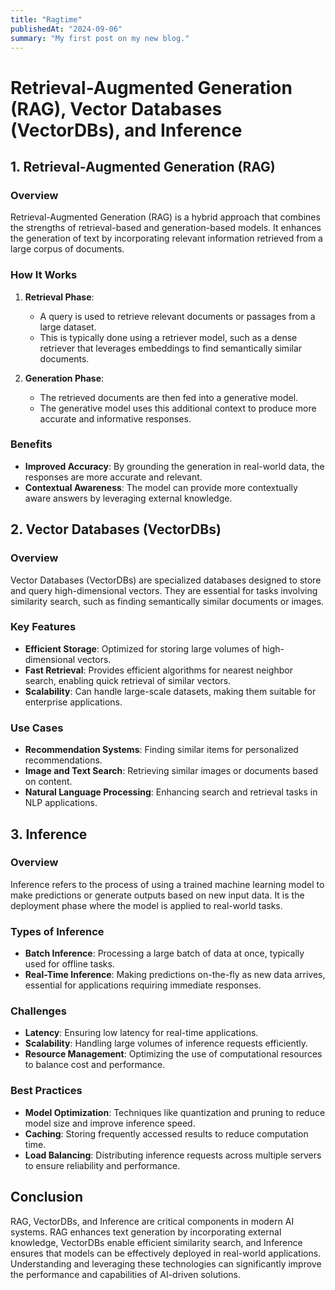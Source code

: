 ```yaml
---
title: "Ragtime"
publishedAt: "2024-09-06"
summary: "My first post on my new blog."
---
```


# Retrieval-Augmented Generation (RAG), Vector Databases (VectorDBs), and Inference

## 1. Retrieval-Augmented Generation (RAG)

### Overview
Retrieval-Augmented Generation (RAG) is a hybrid approach that combines the strengths of retrieval-based and generation-based models. It enhances the generation of text by incorporating relevant information retrieved from a large corpus of documents.

### How It Works
1. **Retrieval Phase**: 
   - A query is used to retrieve relevant documents or passages from a large dataset.
   - This is typically done using a retriever model, such as a dense retriever that leverages embeddings to find semantically similar documents.

2. **Generation Phase**:
   - The retrieved documents are then fed into a generative model.
   - The generative model uses this additional context to produce more accurate and informative responses.

### Benefits
- **Improved Accuracy**: By grounding the generation in real-world data, the responses are more accurate and relevant.
- **Contextual Awareness**: The model can provide more contextually aware answers by leveraging external knowledge.

## 2. Vector Databases (VectorDBs)

### Overview
Vector Databases (VectorDBs) are specialized databases designed to store and query high-dimensional vectors. They are essential for tasks involving similarity search, such as finding semantically similar documents or images.

### Key Features
- **Efficient Storage**: Optimized for storing large volumes of high-dimensional vectors.
- **Fast Retrieval**: Provides efficient algorithms for nearest neighbor search, enabling quick retrieval of similar vectors.
- **Scalability**: Can handle large-scale datasets, making them suitable for enterprise applications.

### Use Cases
- **Recommendation Systems**: Finding similar items for personalized recommendations.
- **Image and Text Search**: Retrieving similar images or documents based on content.
- **Natural Language Processing**: Enhancing search and retrieval tasks in NLP applications.

## 3. Inference

### Overview
Inference refers to the process of using a trained machine learning model to make predictions or generate outputs based on new input data. It is the deployment phase where the model is applied to real-world tasks.

### Types of Inference
- **Batch Inference**: Processing a large batch of data at once, typically used for offline tasks.
- **Real-Time Inference**: Making predictions on-the-fly as new data arrives, essential for applications requiring immediate responses.

### Challenges
- **Latency**: Ensuring low latency for real-time applications.
- **Scalability**: Handling large volumes of inference requests efficiently.
- **Resource Management**: Optimizing the use of computational resources to balance cost and performance.

### Best Practices
- **Model Optimization**: Techniques like quantization and pruning to reduce model size and improve inference speed.
- **Caching**: Storing frequently accessed results to reduce computation time.
- **Load Balancing**: Distributing inference requests across multiple servers to ensure reliability and performance.

## Conclusion
RAG, VectorDBs, and Inference are critical components in modern AI systems. RAG enhances text generation by incorporating external knowledge, VectorDBs enable efficient similarity search, and Inference ensures that models can be effectively deployed in real-world applications. Understanding and leveraging these technologies can significantly improve the performance and capabilities of AI-driven solutions.